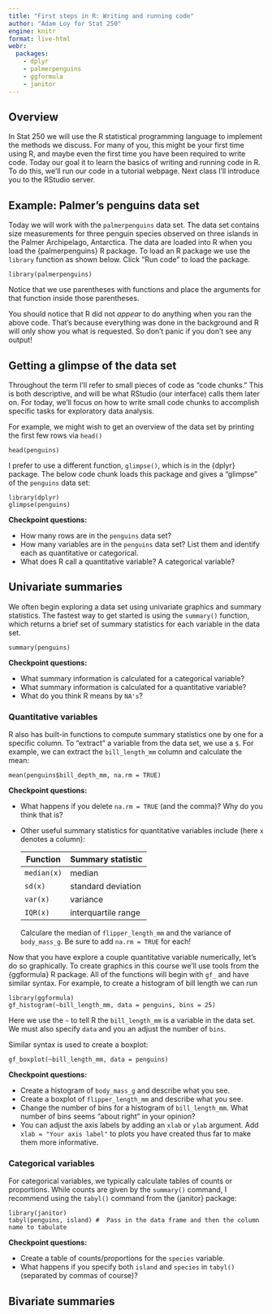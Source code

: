```yaml
---
title: "First steps in R: Writing and running code"
author: "Adam Loy for Stat 250"
engine: knitr
format: live-html
webr:
  packages:
    - dplyr
    - palmerpenguins
    - ggformula
    - janitor
---
```



## Overview

In Stat 250 we will use the R statistical programming language to implement the methods we discuss. For many of you, this might be your first time using R, and maybe even the first time you have been required to write code. Today our goal it to learn the basics of writing and running code in R. To do this, we'll run our code in a tutorial webpage. Next class I'll introduce you to the RStudio server.


## Example: Palmer's penguins data set

Today we will work with the `palmerpenguins` data set. The data set contains size measurements for three penguin species observed on three islands in the Palmer Archipelago, Antarctica. The data are loaded into R when you load the {palmerpenguins} R package. To load an R package we use the `library` function as shown below. Click "Run code" to load the package.

```webr
library(palmerpenguins) 
```

Notice that we use parentheses with functions and place the arguments for that function inside those parentheses.

:::{.callout-note}
You should notice that R did not *appear* to do anything when you ran the above code. That's because everything was done in the background and R will only show you what is requested. So don't panic if you don't see any output!
:::



## Getting a glimpse of the data set

Throughout the term I'll refer to small pieces of code as "code chunks." This is both descriptive, and will be what RStudio (our interface) calls them later on. For today, we'll focus on how to write small code chunks to accomplish specific tasks for exploratory data analysis.

For example, we might wish to get an overview of the data set by printing the first few rows via `head()`

```webr
head(penguins)
```

I prefer to use a different function, `glimpse()`, which is in the {dplyr} package. The below code chunk loads this package and gives a "glimpse" of the `penguins` data set:

```webr
library(dplyr)
glimpse(penguins)
```

**Checkpoint questions:**

* How many rows are in the `penguins` data set?
* How many variables are in the `penguins` data set? List them and identify each as quantitative or categorical. 
* What does R call a quantitative variable? A categorical variable?



## Univariate summaries

We often begin exploring a data set using univariate graphics and summary statistics. The fastest way to get started is using the `summary()` function, which returns a brief set of summary statistics for each variable in the data set.

```webr
summary(penguins)
```

**Checkpoint questions:**

* What summary information is calculated for a categorical variable?
* What summary information is calculated for a quantitative variable?
* What do you think R means by `NA's`?


### Quantitative variables

R also has built-in functions to compute summary statistics one by one for a specific column. To "extract" a variable from the data set, we use a `$`. For example, we can extract the `bill_length_mm` column and calculate the mean:

```webr
mean(penguins$bill_depth_mm, na.rm = TRUE)
```

**Checkpoint questions:**

* What happens if you delete `na.rm = TRUE` (and the comma)? Why do you think that is?
* Other useful summary statistics for quantitative variables include (here `x` denotes a column):

    | Function | Summary statistic|
    |----|-----------|
    | `median(x)` | median |
    | `sd(x)` | standard deviation |
    | `var(x)` | variance |
    | `IQR(x)` | interquartile range |

    Calculare the median of `flipper_length_mm` and the variance of `body_mass_g`. Be sure to add `na.rm = TRUE` for each!
    
    
    
Now that you have explore a couple quantitative variable numerically, let's do so graphically. To create graphics in this course we'll use tools from the {ggformula} R package. All of the functions will begin with `gf_` and have similar syntax. For example, to create a histogram of bill length we can run

```webr
library(ggformula)
gf_histogram(~bill_length_mm, data = penguins, bins = 25)
```

Here we use the `~` to tell R the `bill_length_mm` is a variable in the data set. We must also specify `data` and you an adjust the number of `bins`.

Similar syntax is used to create a boxplot:

```webr
gf_boxplot(~bill_length_mm, data = penguins)
```


**Checkpoint questions:**

* Create a histogram of `body_mass_g` and describe what you see.
* Create a boxplot of `flipper_length_mm` and describe what you see.
* Change the number of bins for a histogram of `bill_length_mm`. What number of bins seems "about right" in your opinion?
* You can adjust the axis labels by adding an `xlab` or `ylab` argument. Add `xlab = "Your axis label"` to plots you have created thus far to make them more informative.



### Categorical variables
    

For categorical variables, we typically calculate tables of counts or proportions. While counts are given by the `summary()` command, I recommend using the `tabyl()` command from the {janitor} package:

```webr
library(janitor)
tabyl(penguins, island) #  Pass in the data frame and then the column name to tabulate
```


**Checkpoint questions:**

* Create a table of counts/proportions for the `species` variable.
* What happens if you specify both `island` and `species` in `tabyl()` (separated by commas of course)?



## Bivariate summaries